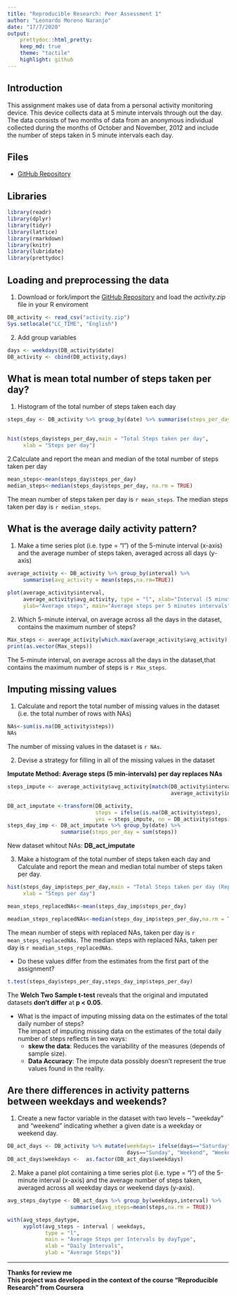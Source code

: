 ```yaml
---
title: "Reproducible Research: Peer Assessment 1"
author: "Leonardo Moreno Naranjo"
date: "17/7/2020"
output: 
    prettydoc::html_pretty:
    keep_md: true
    theme: "tactile"
    highlight: github
---
```



## **Introduction**

This assignment makes use of data from a personal activity monitoring device. This device collects data at 5 minute intervals through out the day. The data consists of two months of data from an anonymous individual collected during the months of October and November, 2012 and include the number of steps taken in 5 minute intervals each day.

## **Files**  
- [GitHub Repository](https://github.com/lmorenon/RepData_PeerAssessment1)

## **Libraries**

```r
library(readr)
library(dplyr)
library(tidyr)
library(lattice)
library(rmarkdown)
library(knitr)
library(lubridate)
library(prettydoc)
```


## Loading and preprocessing the data

1. Download or fork/import the [GitHub Repository](https://github.com/lmorenon/RepData_PeerAssessment1) and load the *activity.zip* file in your R enviroment

```r
DB_activity <- read_csv("activity.zip")
Sys.setlocale("LC_TIME", "English")
```

2. Add group variables

```r
days <- weekdays(DB_activity$date)
DB_activity <- cbind(DB_activity,days)
```

## What is mean total number of steps taken per day?

1. Histogram of the total number of steps taken each day
```r
steps_day <- DB_activity %>% group_by(date) %>% summarise(steps_per_day = sum(steps,na.rm=TRUE))
    

hist(steps_day$steps_per_day,main = "Total Steps taken per day", 
     xlab = "Steps per day")
```  
  
2.Calculate and report the mean and median of the total number of steps taken per day  

```r
mean_steps<-mean(steps_day$steps_per_day)
median_steps<-median(steps_day$steps_per_day, na.rm = TRUE)
```

The mean number of steps taken per day is `r mean_steps`. The median steps taken per day is `r median_steps`.

## What is the average daily activity pattern?

1. Make a time series plot (i.e. type = "l") of the 5-minute interval (x-axis) and the average number of steps taken, averaged across all days (y-axis)

```r
average_activity <- DB_activity %>% group_by(interval) %>% 
     summarise(avg_activity = mean(steps,na.rm=TRUE))

plot(average_activity$interval, 
     average_activity$avg_activity, type = "l", xlab="Interval (5 minutes)", 
     ylab="Average steps", main="Average steps per 5 minutes intervals")
```

2. Which 5-minute interval, on average across all the days in the dataset, contains the maximum number of steps?

```r
Max_steps <- average_activity[which.max(average_activity$avg_activity),1]
print(as.vector(Max_steps))
```

The 5-minute interval, on average across all the days in the dataset,that contains the maximum number of steps is `r Max_steps`.

## Imputing missing values

1. Calculate and report the total number of missing values in the dataset (i.e. the total number of rows with NAs)
```r
NAs<-sum(is.na(DB_activity$steps))
NAs
```

The number of missing values in the dataset is `r NAs`.  

2. Devise a strategy for filling in all of the missing values in the dataset  

**Imputate Method: Average steps (5 min-intervals) per day replaces NAs**

```r
steps_impute <- average_activity$avg_activity[match(DB_activity$interval,
                                                    average_activity$interval)]

DB_act_imputate <-transform(DB_activity, 
                            steps = ifelse(is.na(DB_activity$steps), 
                            yes = steps_impute, no = DB_activity$steps))
steps_day_imp <- DB_act_imputate %>% group_by(date) %>% 
                 summarise(steps_per_day = sum(steps))

```
New dataset whitout NAs: **DB_act_imputate**  

3. Make a histogram of the total number of steps taken each day and Calculate and report the mean and median total number of steps taken per day. 
```r
hist(steps_day_imp$steps_per_day,main = "Total Steps taken per day (Replaced NAs)", 
     xlab = "Steps per day")
```

```r
mean_steps_replacedNAs<-mean(steps_day_imp$steps_per_day)

meadian_steps_replacedNAs<-median(steps_day_imp$steps_per_day,na.rm = TRUE)
```

The mean number of steps with replaced NAs, taken per day is `r mean_steps_replacedNAs`. The median steps with replaced NAs, taken per day is `r meadian_steps_replacedNAs`.

* Do these values differ from the estimates from the first part of the assignment?

```r
t.test(steps_day$steps_per_day,steps_day_imp$steps_per_day)
```

The **Welch Two Sample t-test** reveals that the original and imputated datasets **don't differ** at **p < 0.05**.

* What is the impact of imputing missing data on the estimates of the total daily number of steps?  
The impact of imputing missing data on the estimates of the total daily number of steps reflects in two ways: 
    + **skew the data**: Reduces the variability of the measures (depends of sample size).
    + **Data Accuracy**: The impute data possibly doesn't represent the true values found in the reality.

## Are there differences in activity patterns between weekdays and weekends?

1. Create a new factor variable in the dataset with two levels -- "weekday" and "weekend" indicating whether a given date is a weekday or weekend day.
```r
DB_act_days <- DB_activity %>% mutate(weekdays= ifelse(days=="Saturday" | 
                                      days=="Sunday", "Weekend", "Weekday"))
DB_act_days$weekdays <-  as.factor(DB_act_days$weekdays)
```

2. Make a panel plot containing a time series plot (i.e. type = "l") of the 5-minute interval (x-axis) and the average number of steps taken, averaged across all weekday days or weekend days (y-axis). 

```r
avg_steps_daytype <- DB_act_days %>% group_by(weekdays,interval) %>%  
                    summarise(avg_steps=mean(steps,na.rm = TRUE))

with(avg_steps_daytype, 
     xyplot(avg_steps ~ interval | weekdays, 
            type = "l",      
            main = "Average Steps per Intervals by dayType",
            xlab = "Daily Intervals",
            ylab = "Average Steps"))
```
  
----------------------------------------------------------------------------------------------

**Thanks for review me**  
**This project was developed in the context of the course "Reproducible Research" from Coursera**